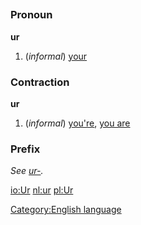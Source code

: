 =={{en}}==
[[Category:English language]]
===Pronoun===
'''ur'''

#(''informal'') [[your]]
===Contraction===
'''ur'''

#(''informal'') [[you're]], [[you are]]
===Prefix===
''See [[ur-]].''

[[io:Ur]]
[[nl:ur]]
[[pl:Ur]]